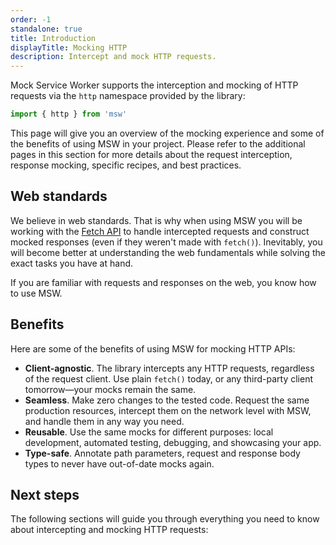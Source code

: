 ```yaml
---
order: -1
standalone: true
title: Introduction
displayTitle: Mocking HTTP
description: Intercept and mock HTTP requests.
---
```


Mock Service Worker supports the interception and mocking of HTTP requests via the `http` namespace provided by the library:

```ts
import { http } from 'msw'
```


<PageCard
  icon={CubeTransparentIcon}
  url="/docs/api/http"
  title="http"
  description="API reference for the `http` namespace."
/>

This page will give you an overview of the mocking experience and some of the benefits of using MSW in your project. Please refer to the additional pages in this section for more details about the request interception, response mocking, specific recipes, and best practices.

## Web standards

We believe in web standards. That is why when using MSW you will be working with the [Fetch API](https://fetch.spec.whatwg.org/) to handle intercepted requests and construct mocked responses (even if they weren't made with `fetch()`). Inevitably, you will become better at understanding the web fundamentals while solving the exact tasks you have at hand.

If you are familiar with requests and responses on the web, you know how to use MSW.

## Benefits

Here are some of the benefits of using MSW for mocking HTTP APIs:

- **Client-agnostic**. The library intercepts any HTTP requests, regardless of the request client. Use plain `fetch()` today, or any third-party client tomorrow—your mocks remain the same.
- **Seamless**. Make zero changes to the tested code. Request the same production resources, intercept them on the network level with MSW, and handle them in any way you need.
- **Reusable**. Use the same mocks for different purposes: local development, automated testing, debugging, and showcasing your app.
- **Type-safe**. Annotate path parameters, request and response body types to never have out-of-date mocks again.

## Next steps

The following sections will guide you through everything you need to know about intercepting and mocking HTTP requests:


<div className="grid md:grid-cols-2 gap-x-8">
  <PageCard
    icon={ServerIcon}
    url="/docs/http/interception/"
    title="Intercepting requests"
    description="Learn how to intercept outgoing HTTP requests."
  />
  <PageCard
    icon={ServerIcon}
    url="/docs/http/mocking/"
    title="Mocking responses"
    description="Learn about all the ways to handle the intercepted request."
  />
</div>
